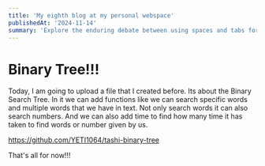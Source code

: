```yaml
---
title: 'My eighth blog at my personal webspace'
publishedAt: '2024-11-14'
summary: 'Explore the enduring debate between using spaces and tabs for code indentation, and why this choice matters more than you might think.'
---
```


# Binary Tree!!!

Today, I am going to upload a file that I created before.
Its about the Binary Search Tree. In it we can add functions like we can search specific words and multiple words that we have in text.
Not only search words it can also search numbers. And we can also add time to find how many time it has taken to find words or number given by us.

https://github.com/YETI1064/tashi-binary-tree

That's all for now!!!
